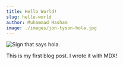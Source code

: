 ```yaml
---
title: Hello World!
slug: hello-world
author: Muhammad Hasham
image: ./images/jon-tyson-hola.jpg
---
```


![Sign that says hola.](./images/jon-tyson-hola.jpg)

This is my first blog post. I wrote it with MDX!
